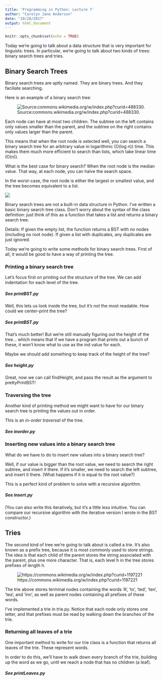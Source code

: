 ```yaml
---
title: 'Programming in Python: Lecture 7'
author: "Carolyn Jane Anderson"
date: "10/28/2017"
output: html_document
---
```


```r
knitr::opts_chunk$set(echo = TRUE)
```

Today we're going to talk about a data structure that is very important for linguists: trees. In particular, we're going to talk about two kinds of trees: binary search trees and tries.

<h2>Binary Search Trees</h2>

Binary search trees are aptly named. They are binary trees. And they faciliate searching.

Here is an example of a binary search tree:

![Source:commons.wikimedia.org/w/index.php?curid=488330.](bst.svg)

Each node can have at most two children. The subtree on the left contains only values smaller than the parent, and the subtree on the right contains only values larger than the parent.

This means that when the root node is selected well, you can search a binary search tree for an arbitrary value in logarithmic (O(log n)) time. This makes them much more efficient to search than lists, which take linear time (O(n)).

What is the best case for binary search? When the root node is the median value. That way, at each node, you can halve the search space.

In the worst-case, the root node is either the largest or smallest value, and the tree becomes equivalent to a list.

![](unbalanced.png)

Binary search trees are not a built-in data structure in Python. I've written a basic binary search tree class. Don't worry about the syntax of the class definition: just think of this as a function that takes a list and returns a binary search tree.

Details: If given the empty list, the function returns a BST with no nodes (including no root node). If given a list with duplicates, any duplicates are just ignored.

Today we're going to write some methods for binary search trees. First of all, it would be good to have a way of printing the tree.

<h3>Printing a binary search tree</h3>

Let's focus first on printing out the structure of the tree. We can add indentation for each level of the tree.

<h5>See printBST.py</h5>

Well, this lets us look inside the tree, but it's not the most readable. How could we center-print the tree?

<h5>See printBST.py</h5>

That's much better! But we're still manually figuring out the height of the tree... which means that if we have a program that prints out a bunch of these, it won't know what to use as the ind value for each.

Maybe we should add something to keep track of the height of the tree?

<h5>See height.py</h5>

Great, now we can call findHeight, and pass the result as the argument to prettyPrintBST!

<h3>Traversing the tree</h3>

Another kind of printing method we might want to have for our binary search tree is printing the values out in order.

This is an *in-order traversal* of the tree.

<h5>See inorder.py</h5>

<h3>Inserting new values into a binary search tree</h3>

What do we have to do to insert new values into a binary search tree?

Well, if our value is bigger than the root value, we need to search the right subtree, and insert it there. If it's smaller, we need to search the left subtree, and insert it there. (What happens if it is equal to the root value?)

This is a perfect kind of problem to solve with a recursive algorithm.

<h5>See insert.py</h5>

(You can also write this iteratively, but it's a little less intuitive. You can compare our recursive algorithm with the iterative version I wrote in the BST constructor.)

<h2>Tries</h2>

The second kind of tree we're going to talk about is called a *trie*. It's also known as a prefix tree, because it is most commonly used to store strings. The idea is that each child of the parent stores the string associated with the parent, plus one more character. That is, each level h in the tree stores prefixes of length h.

![https://commons.wikimedia.org/w/index.php?curid=1197221](Trie_example.png)

The trie above stores terminal nodes containing the words 'A', 'to', 'ted', 'ten', 'tea', and 'inn', as well as parent nodes containing all prefixes of these words.

I've implemented a trie in trie.py. Notice that each node only stores one letter, and that prefixes must be read by walking down the branches of the trie.

<h3>Returning all leaves of a trie</h3>

One important method to write for our trie class is a function that returns all leaves of the trie. These represent words.

In order to do this, we'll have to walk down every branch of the trie, building up the word as we go, until we reach a node that has no children (a leaf).

<h5>See printLeaves.py</h5>
